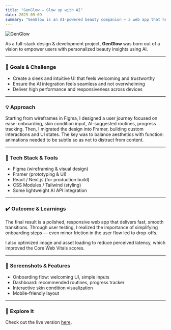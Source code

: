 ```yaml
---
title: "GenGlow — Glow up with AI"
date: 2025-09-09
summary: "GenGlow is an AI-powered beauty companion — a web app that helps users plan skincare routines, visualize results, and get personalized recommendations."
---
```


![GenGlow](https://i.postimg.cc/vTPqYtJt/image.png)

As a full-stack design & development project, **GenGlow** was born out of a vision to empower users with personalized beauty insights using AI.  

---

### 🎯 Goals & Challenge

- Create a sleek and intuitive UI that feels welcoming and trustworthy  
- Ensure the AI integration feels seamless and not overwhelming  
- Deliver high performance and responsiveness across devices  

---

### 💡 Approach

Starting from wireframes in Figma, I designed a user journey focused on ease: onboarding, skin condition input, AI-suggested routines, progress tracking. Then, I migrated the design into Framer, building custom interactions and UI states. The key was to balance aesthetics with function: animations needed to be subtle so as not to distract from content.

---

### 🧰 Tech Stack & Tools

- Figma (wireframing & visual design)  
- Framer (prototyping & UI)  
- React / Next.js (for production build)  
- CSS Modules / Tailwind (styling)  
- Some lightweight AI API integration  

---

### ✔️ Outcome & Learnings

The final result is a polished, responsive web app that delivers fast, smooth transitions. Through user testing, I realized the importance of simplifying onboarding steps — even minor friction in the user flow led to drop-offs.  

I also optimized image and asset loading to reduce perceived latency, which improved the Core Web Vitals scores.  

---

### 📸 Screenshots & Features

- Onboarding flow: welcoming UI, simple inputs  
- Dashboard: recommended routines, progress tracker  
- Interactive skin condition visualization  
- Mobile-friendly layout  

---

### 🔗 Explore It

Check out the live version [here](https://vatistasdim.framer.ai/).  
